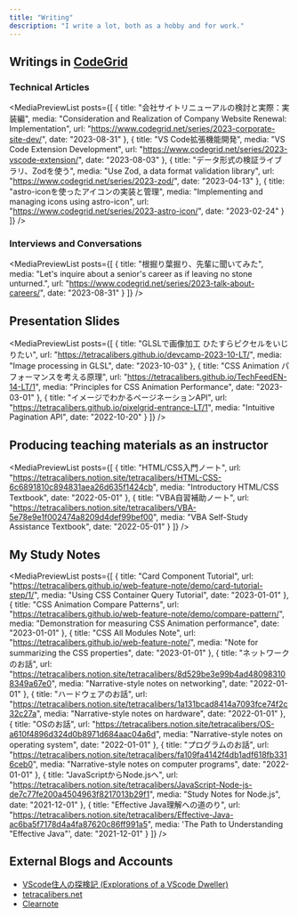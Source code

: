 ```yaml
---
title: "Writing"
description: "I write a lot, both as a hobby and for work."
---
```



<Prose grid={false} fill={false}>

## Writings in [CodeGrid](https://www.codegrid.net/)

### Technical Articles

<MediaPreviewList
  posts={[
    {
      title: "会社サイトリニューアルの検討と実際：実装編",
      media: "Consideration and Realization of Company Website Renewal: Implementation",
      url: "https://www.codegrid.net/series/2023-corporate-site-dev/",
      date: "2023-08-31"
    },
    {
      title: "VS Code拡張機能開発",
      media: "VS Code Extension Development",
      url: "https://www.codegrid.net/series/2023-vscode-extension/",
      date: "2023-08-03"
    },
    {
      title: "データ形式の検証ライブラリ、Zodを使う",
      media: "Use Zod, a data format validation library",
      url: "https://www.codegrid.net/series/2023-zod/",
      date: "2023-04-13"
    },
    {
      title: "astro-iconを使ったアイコンの実装と管理",
      media: "Implementing and managing icons using astro-icon",
      url: "https://www.codegrid.net/series/2023-astro-icon/",
      date: "2023-02-24"
    }
  ]}
/>

### Interviews and Conversations

<MediaPreviewList
  posts={[
    {
      title: "根掘り葉掘り、先輩に聞いてみた",
      media: "Let's inquire about a senior's career as if leaving no stone unturned.",
      url: "https://www.codegrid.net/series/2023-talk-about-careers/",
      date: "2023-08-31"
    }
  ]}
/>

## Presentation Slides

<MediaPreviewList
  posts={[
    {
      title: "GLSLで画像加工 ひたすらピクセルをいじりたい",
      url: "https://tetracalibers.github.io/devcamp-2023-10-LT/",
      media: "Image processing in GLSL",
      date: "2023-10-03"
    },
    {
      title: "CSS Animation パフォーマンスを考える原理",
      url: "https://tetracalibers.github.io/TechFeedEN-14-LT/1",
      media: "Principles for CSS Animation Performance",
      date: "2023-03-01"
    },
    {
      title: "イメージでわかるページネーションAPI",
      url: "https://tetracalibers.github.io/pixelgrid-entrance-LT/1",
      media: "Intuitive Pagination API",
      date: "2022-10-20"
    }
  ]}
/>

## Producing teaching materials as an instructor

<MediaPreviewList
  posts={[
    {
      title: "HTML/CSS入門ノート",
      url: "https://tetracalibers.notion.site/tetracalibers/HTML-CSS-6c6891810c894831aea26d635f1424cb",
      media: "Introductory HTML/CSS Textbook",
      date: "2022-05-01"
    },
    {
      title: "VBA自習補助ノート",
      url: "https://tetracalibers.notion.site/tetracalibers/VBA-5e78e9e1f002474a8209d4def99bef00",
      media: "VBA Self-Study Assistance Textbook",
      date: "2022-05-01"
    }
  ]}
/>

## My Study Notes

<MediaPreviewList
  posts={[
    {
      title: "Card Component Tutorial",
      url: "https://tetracalibers.github.io/web-feature-note/demo/card-tutorial-step/1/",
      media: "Using CSS Container Query Tutorial",
      date: "2023-01-01"
    },
    {
      title: "CSS Animation Compare Patterns",
      url: "https://tetracalibers.github.io/web-feature-note/demo/compare-pattern/",
      media: "Demonstration for measuring CSS Animation performance",
      date: "2023-01-01"
    },
    {
      title: "CSS All Modules Note",
      url: "https://tetracalibers.github.io/web-feature-note/",
      media: "Note for summarizing the CSS properties",
      date: "2023-01-01"
    },
    {
      title: "ネットワークのお話",
      url: "https://tetracalibers.notion.site/tetracalibers/8d529be3e99b4ad480983108349a67e0",
      media: "Narrative-style notes on networking",
      date: "2022-01-01"
    },
    {
      title: "ハードウェアのお話",
      url: "https://tetracalibers.notion.site/tetracalibers/1a131bcad8414a7093fce74f2c32c27a",
      media: "Narrative-style notes on hardware",
      date: "2022-01-01"
    },
    {
      title: "OSのお話",
      url: "https://tetracalibers.notion.site/tetracalibers/OS-a610f4896d324d0b8971d684aac04a6d",
      media: "Narrative-style notes on operating system",
      date: "2022-01-01"
    },
    {
      title: "プログラムのお話",
      url: "https://tetracalibers.notion.site/tetracalibers/fa109fa4142f4db1adf618fb3316ceb0",
      media: "Narrative-style notes on computer programs",
      date: "2022-01-01"
    },
    {
      title: "JavaScriptからNode.jsへ",
      url: "https://tetracalibers.notion.site/tetracalibers/JavaScript-Node-js-de7c77fe200a4504963f8217013b29f1",
      media: "Study Notes for Node.js",
      date: "2021-12-01"
    },
    {
      title: "Effective Java理解への道のり",
      url: "https://tetracalibers.notion.site/tetracalibers/Effective-Java-ac6ba5f7178d4a4fa87620c86ff991a5",
      media: 'The Path to Understanding "Effective Java"',
      date: "2021-12-01"
    }
  ]}
/>

## External Blogs and Accounts

- [VScode住人の探検記 (Explorations of a VScode Dweller)](https://tetracalibers.hatenadiary.com/)
- [tetracalibers.net](https://tetracalibers.net/)
- [Clearnote](https://www.clearnotebooks.com/ja/authors/2541851)

</Prose>
